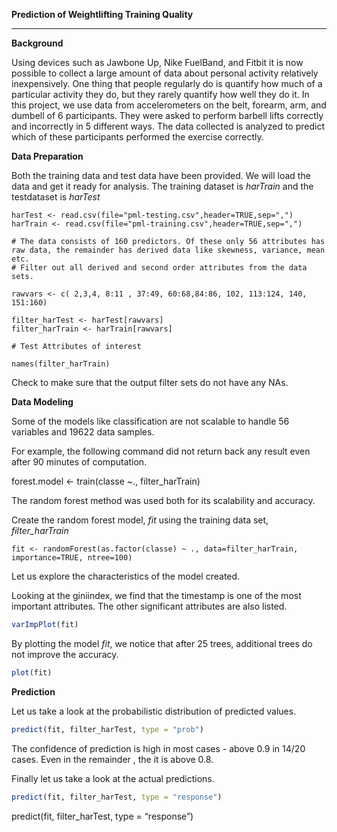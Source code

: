 **Prediction of Weightlifting Training Quality**

-----------------------------------------------------------------------
**Background**

Using devices such as Jawbone Up, Nike FuelBand, and Fitbit it is now possible to collect a large amount of data about personal activity relatively inexpensively. 
One thing that people regularly do is quantify how much of a particular activity they do, but they rarely quantify how well they do it. In this project,  we use data from accelerometers on the belt, forearm, arm, and dumbell of 6 participants. They were asked to perform barbell lifts correctly and incorrectly in 5 different ways. The data collected is analyzed to predict which of these participants performed the exercise correctly. 


**Data Preparation**

Both the training data and test data have been provided. We will load the data and get it ready for analysis.
The training dataset is *harTrain* and the testdataset is *harTest*

```
harTest <- read.csv(file="pml-testing.csv",header=TRUE,sep=",")
harTrain <- read.csv(file="pml-training.csv",header=TRUE,sep=",")

# The data consists of 160 predictors. Of these only 56 attributes has raw data, the remainder has derived data like skewness, variance, mean etc.
# Filter out all derived and second order attributes from the data sets.

rawvars <- c( 2,3,4, 8:11 , 37:49, 60:68,84:86, 102, 113:124, 140, 151:160)

filter_harTest <- harTest[rawvars]
filter_harTrain <- harTrain[rawvars]

# Test Attributes of interest

names(filter_harTrain)
```

Check to make sure that the output filter sets do not have any NAs.


**Data Modeling**

Some of the models like classification are not scalable to handle 56 variables and 19622 data samples.

For example, the following command did not return back any result even after 90 minutes of computation. 

forest.model <- train(classe ~., filter_harTrain) 

The random forest method was used both for its scalability and accuracy.


Create the random forest model, *fit* using the training data set, *filter_harTrain*

```
fit <- randomForest(as.factor(classe) ~ ., data=filter_harTrain, importance=TRUE, ntree=100)
```

Let us explore the characteristics of the model created.

Looking at the giniindex, we find that the timestamp is one of the most important attributes.
The other significant attributes are also listed.

```r
varImpPlot(fit)
```

By plotting the model *fit*, we notice that after 25 trees, additional trees do not improve the accuracy.

```r
plot(fit)
```

**Prediction**


Let us take a look at the probabilistic distribution of predicted values.

```r
predict(fit, filter_harTest, type = "prob")
```

The confidence of prediction is high in most cases - above 0.9 in 14/20 cases.
Even in the remainder , the it is above 0.8.


Finally let us take a look at the actual predictions.

```r
predict(fit, filter_harTest, type = "response")
```




predict(fit, filter_harTest, type = "response")
